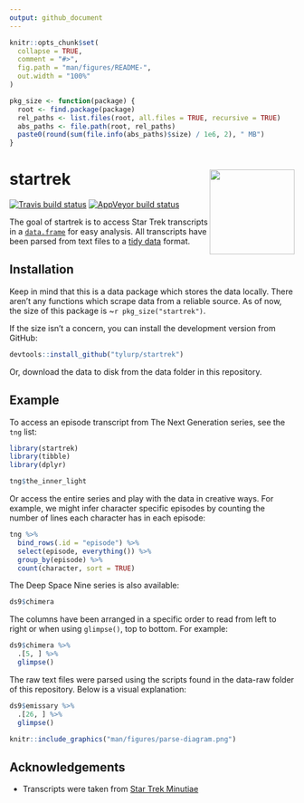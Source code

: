 ```yaml
---
output: github_document
---
```


<!-- README.md is generated from README.Rmd. Please edit that file -->

```r
knitr::opts_chunk$set(
  collapse = TRUE,
  comment = "#>",
  fig.path = "man/figures/README-",
  out.width = "100%"
)

pkg_size <- function(package) {
  root <- find.package(package)
  rel_paths <- list.files(root, all.files = TRUE, recursive = TRUE)
  abs_paths <- file.path(root, rel_paths)
  paste0(round(sum(file.info(abs_paths)$size) / 1e6, 2), " MB")
}
```
# startrek <img src="man/figures/logo.png" align="right" height=150/>
<!-- badges: start -->
[![Travis build status](https://travis-ci.org/tyluRp/startrek.svg?branch=master)](https://travis-ci.org/tyluRp/startrek)
[![AppVeyor build status](https://ci.appveyor.com/api/projects/status/github/tyluRp/startrek?branch=master&svg=true)](https://ci.appveyor.com/project/tyluRp/startrek)
<!-- badges: end -->

The goal of startrek is to access Star Trek transcripts in a [`data.frame`](https://stat.ethz.ch/R-manual/R-devel/library/base/html/data.frame.html) for easy analysis. All transcripts have been parsed from text files to a [tidy data](http://vita.had.co.nz/papers/tidy-data.html) format.

## Installation

Keep in mind that this is a data package which stores the data locally. There aren't any functions which scrape data from a reliable source. As of now, the size of this package is ~`r pkg_size("startrek")`. 

If the size isn't a concern, you can install the development version from GitHub:

``` r
devtools::install_github("tylurp/startrek")
```

Or, download the data to disk from the data folder in this repository.

## Example

To access an episode transcript from The Next Generation series, see the `tng` list:

```r
library(startrek)
library(tibble)
library(dplyr)

tng$the_inner_light
```

Or access the entire series and play with the data in creative ways. For example, we might infer character specific episodes by counting the number of lines each character has in each episode:

```r
tng %>% 
  bind_rows(.id = "episode") %>% 
  select(episode, everything()) %>% 
  group_by(episode) %>% 
  count(character, sort = TRUE)
```


The Deep Space Nine series is also available:

```r
ds9$chimera
```

The columns have been arranged in a specific order to read from left to right or when using `glimpse()`, top to bottom. For example:

```r
ds9$chimera %>% 
  .[5, ] %>% 
  glimpse()
```

The raw text files were parsed using the scripts found in the data-raw folder of this repository. Below is a visual explanation:

```r
ds9$emissary %>% 
  .[26, ] %>% 
  glimpse()
```

```r
knitr::include_graphics("man/figures/parse-diagram.png")
```

## Acknowledgements

* Transcripts were taken from [Star Trek Minutiae](http://www.st-minutiae.com/resources/scripts/)
